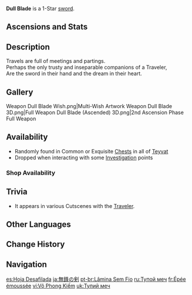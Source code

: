 {{Weapon Infobox
|id             = 11101
|image          = <gallery>
Weapon Dull Blade.png|Base
Weapon Dull Blade 2nd.png|2nd Ascension
</gallery>
|type           = Sword
|series         = 1-Star
|releaseDate    = 2020-09-28
|rarity         = 1
|base_atk       = 23
|obtain         = Chests
|obtain2        = Investigation
|obtain3        = Shops
|obtain4        = Default
}}
{{Description|Youthful dreams and the thrill of adventure. If this isn't enough, then make it up with valiance.}}
'''Dull Blade''' is a 1-Star [[sword]].

==Ascensions and Stats==
{{Weapon Ascensions and Stats
|ascendMat1 = Tile of Decarabian's Tower
|ascendMat2 = Debris of Decarabian's City
|ascendMat3 = Fragment of Decarabian's Epic
|bossMat1   = Heavy Horn
|bossMat2   = Black Bronze Horn
|commonMat1 = Firm Arrowhead
|commonMat2 = Sharp Arrowhead
}}

==Description==
Travels are full of meetings and partings.<br />
Perhaps the only trusty and inseparable companions of a Traveler,<br />
Are the sword in their hand and the dream in their heart.

==Gallery==
<gallery hideaddbutton="true" captionalign="center">
Weapon Dull Blade Wish.png|Multi-Wish Artwork
Weapon Dull Blade 3D.png|Full Weapon
Dull Blade (Ascended) 3D.png|2nd Ascension Phase Full Weapon
</gallery>

==Availability==
*Randomly found in Common or Exquisite [[Chests]] in all of [[Teyvat]]
*Dropped when interacting with some [[Investigation]] points
===Shop Availability===
{{Shop Availability}}

==Trivia==
* It appears in various Cutscenes with the [[Traveler]].

==Other Languages==
{{Other Languages
|en      = Dull Blade
|zhs     = 无锋剑
|zhs_rm  = Wú fēng jiàn
|zht     = 無鋒劍
|zht_rm  = Wú fēng jiàn
|zh_tl   = Edgeless sword
|ja      = 無鋒の剣
|ja_rm   = Muhou no Ken
|ja_tl   = Edgeless Sword
|ko      = 무인검
|ko_rm   = Muingeom
|ko_tl   = Blunt Sword
|es      = Hoja Desafilada
|es_tl   = Blunted Blade
|fr      = Épée émoussée
|fr_tl   = Blunt Sword
|ru      = Тупой меч
|ru_tl   = Blunt Sword
|th      = Dull Blade
|vi      = {{tt|Vô Phong Kiếm|无锋剑}}
|vi_tl   = Edgeless Sword{{Sino|vi}}
|de      = Stumpfes Schwert
|de_tl   = Blunt Sword
|id      = Dull Blade
|pt      = Lâmina Sem Fio
|pt_tl   = Blade Without Sharpness
}}

==Change History==
{{Change History|1.0}}

==Navigation==
{{Weapons by Series Navbox|series=1-Star}}
{{Weapon Navbox|type=Swords}}

[[es:Hoja Desafilada]]
[[ja:無鋒の剣]]
[[pt-br:Lâmina Sem Fio]]
[[ru:Тупой меч]]
[[fr:Épée émoussée]]
[[vi:Vô Phong Kiếm]]
[[uk:Тупий меч]]